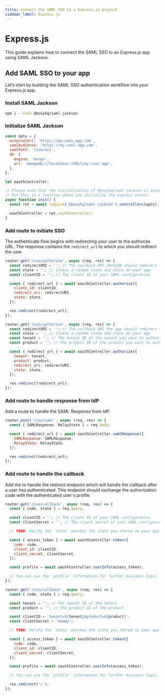 ```yaml
---
title: Connect the SAML SSO to a Express.js project
sidebar_label: Express.js
---
```



# Express.js

This guide explains how to connect the SAML SSO to an Express.js app using SAML Jackson.

## Add SAML SSO to your app

Let’s start by building the SAML SSO authentication workflow into your Express.js app.

### Install SAML Jackson

```bash
npm i --save @boxyhq/saml-jackson
```

### Initialize SAML Jackson

```javascript
const opts = {
  externalUrl: 'https://my-cool-app.com',
  samlAudience: 'https://my-cool-app.com',
  samlPath: '/sso/acs',
  db: {
    engine: 'mongo',
    url: 'mongodb://localhost:27017/my-cool-app',
  },
};

let oauthController;

// Please note that the initialization of @boxyhq/saml-jackson is async, you cannot run it at the top level
// Run this in a function where you initialize the express server.
async function init() {
  const ret = await require('@boxyhq/saml-jackson').controllers(opts);

  oauthController = ret.oauthController;
}
```

### Add route to initiate SSO

The authenticate flow begins with redirecting your user to the authorize URL. The response contains the `redirect_url` to which you should redirect the user.

<Tabs>
<TabItem value="with-client-id" label="Using Client ID" default>

```javascript
router.get('/sso/authorize', async (req, res) => {
  const redirectURI = ''; // The callback URI JACKSON should redirect to after the authentication
  const state = ''; // Create a random state and store on your app
  const clientID = ''; // The client ID of your SAML configuration

  const { redirect_url } = await oauthController.authorize({
    client_id: clientID,
    redirect_uri: redirectURI,
    state: state,
  });

  res.redirect(redirect_url);
});
```

</TabItem>
<TabItem value="with-tenant-product" label="Using Tenant and Product">

```javascript
router.get('/sso/authorize', async (req, res) => {
  const redirectURI = ''; // The callback URI the app should redirect to after the authentication
  const state = ''; // Create a random state and store on your app
  const tenant = ''; // The tenant ID of the tenant you want to authenticate against
  const product = ''; // The product ID of the product you want to authenticate against

  const { redirect_url } = await oauthController.authorize({
    tenant: tenant,
    product: product,
    redirect_uri: redirectURI,
    state: state,
  });

  res.redirect(redirect_url);
});
```

</TabItem>
</Tabs>

### Add route to handle response from IdP

Add a route to handle the SAML Response from IdP.

```javascript
router.post('/sso/saml', async (req, res) => {
  const { SAMLResponse, RelayState } = req.body;

  const { redirect_url } = await oauthController.samlResponse({
    SAMLResponse: SAMLResponse,
    RelayState: RelayState,
  });

  res.redirect(redirect_url);
});
```

### Add route to handle the callback

Add the to handle the redirect endpoint which will handle the callback after a user has authenticated. This endpoint should exchange the authorization code with the authenticated user's profile.

<Tabs>
<TabItem value="with-client-id-secret" label="With Client ID and Secret">

```javascript
router.get('/sso/callback', async (req, res) => {
  const { code, state } = req.query;

  const clientID = ''; // The client ID of your SAML configuration
  const clientSecret = ''; // The client secret of your SAML configuration

  // TODO: Verify the `state` matches the state you stored on your app

  const { access_token } = await oauthController.token({
    code: code,
    client_id: clientID,
    client_secret: clientSecret,
  });

  const profile = await oauthController.userInfo(access_token);

  // You can use the `profile` information for further business logic.
});
```

</TabItem>

<TabItem value="with-tenant-product" label="With Tenant and Product">

```javascript
router.get('/sso/callback', async (req, res) => {
  const { code, state } = req.query;

  const tenant = ''; // The tenant ID of the tenant
  const product = ''; // The product ID of the product

  const clientID = `tenant=${tenant}&product=${product}`;
  const clientSecret = 'dummy';

  // TODO: Verify the `state` matches the state you stored on your app

  const { access_token } = await oauthController.token({
    code: code,
    client_id: clientID,
    client_secret: clientSecret,
  });

  const profile = await oauthController.userInfo(access_token);

  // You can use the `profile` information for further business logic.

  res.redirect('/');
});
```

</TabItem>
</Tabs>

